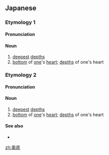 ==Japanese==

===Etymology 1===
{{ja-kanjitab|おく|そこ|yomi=k}}

====Pronunciation====
{{ja-pron|おくそこ|y=k}}

====Noun====
{{ja-noun|おくそこ}}

# [[deepest]] [[depth]]s
# [[bottom]] of [[one]]'s [[heart]]; [[depth]]s of one's heart

===Etymology 2===
{{ja-kanjitab|おう|てい|yomi=o}}

====Pronunciation====
{{ja-pron|おうてい|y=o}}

====Noun====
{{ja-noun|おうてい}}

# [[deepest]] [[depth]]s
# [[bottom]] of [[one]]'s [[heart]]; [[depth]]s of one's heart

====See also====
* {{ja-r|どん底|どんぞこ}}

[[zh:奥底]]